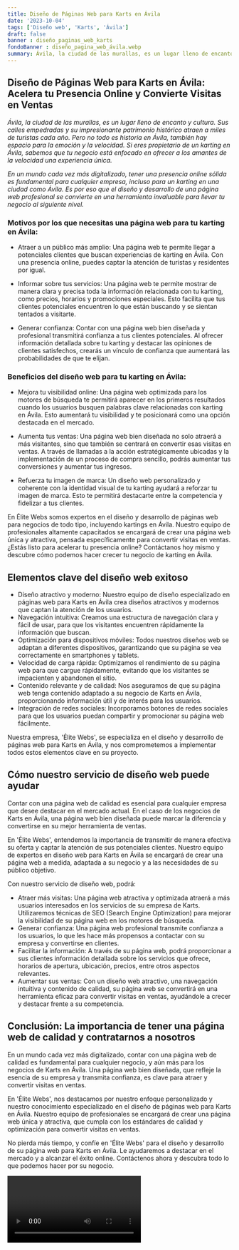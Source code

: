```yaml
---
title: Diseño de Páginas Web para Karts en Ávila
date: '2023-10-04'
tags: ['Diseño web', 'Karts', 'Ávila']
draft: false
banner : diseño_paginas_web_karts
fondoBanner : diseño_pagina_web_ávila.webp
summary: Ávila, la ciudad de las murallas, es un lugar lleno de encanto y cultura. Sus calles empedradas y su impresionante patrimonio histórico atraen a miles de turistas cada año. Pero no todo es historia en Ávila, también hay espacio para la emoción y la velocidad. Si eres propietario de un karting en Ávila, sabemos que tu negocio está enfocado en ofrecer a los amantes de la velocidad una experiencia única.
---
```


## Diseño de Páginas Web para Karts en Ávila: Acelera tu Presencia Online y Convierte Visitas en Ventas

*Ávila, la ciudad de las murallas, es un lugar lleno de encanto y cultura. Sus calles empedradas y su impresionante patrimonio histórico atraen a miles de turistas cada año. Pero no todo es historia en Ávila, también hay espacio para la emoción y la velocidad. Si eres propietario de un karting en Ávila, sabemos que tu negocio está enfocado en ofrecer a los amantes de la velocidad una experiencia única.*

*En un mundo cada vez más digitalizado, tener una presencia online sólida es fundamental para cualquier empresa, incluso para un karting en una ciudad como Ávila. Es por eso que el diseño y desarrollo de una página web profesional se convierte en una herramienta invaluable para llevar tu negocio al siguiente nivel.*

### Motivos por los que necesitas una página web para tu karting en Ávila:

- Atraer a un público más amplio: Una página web te permite llegar a potenciales clientes que buscan experiencias de karting en Ávila. Con una presencia online, puedes captar la atención de turistas y residentes por igual.

- Informar sobre tus servicios: Una página web te permite mostrar de manera clara y precisa toda la información relacionada con tu karting, como precios, horarios y promociones especiales. Esto facilita que tus clientes potenciales encuentren lo que están buscando y se sientan tentados a visitarte.

- Generar confianza: Contar con una página web bien diseñada y profesional transmitirá confianza a tus clientes potenciales. Al ofrecer información detallada sobre tu karting y destacar las opiniones de clientes satisfechos, crearás un vínculo de confianza que aumentará las probabilidades de que te elijan.

### Beneficios del diseño web para tu karting en Ávila:

- Mejora tu visibilidad online: Una página web optimizada para los motores de búsqueda te permitirá aparecer en los primeros resultados cuando los usuarios busquen palabras clave relacionadas con karting en Ávila. Esto aumentará tu visibilidad y te posicionará como una opción destacada en el mercado.

- Aumenta tus ventas: Una página web bien diseñada no solo atraerá a más visitantes, sino que también se centrará en convertir esas visitas en ventas. A través de llamadas a la acción estratégicamente ubicadas y la implementación de un proceso de compra sencillo, podrás aumentar tus conversiones y aumentar tus ingresos.

- Refuerza tu imagen de marca: Un diseño web personalizado y coherente con la identidad visual de tu karting ayudará a reforzar tu imagen de marca. Esto te permitirá destacarte entre la competencia y fidelizar a tus clientes.

En Élite Webs somos expertos en el diseño y desarrollo de páginas web para negocios de todo tipo, incluyendo kartings en Ávila. Nuestro equipo de profesionales altamente capacitados se encargará de crear una página web única y atractiva, pensada específicamente para convertir visitas en ventas. ¿Estás listo para acelerar tu presencia online? Contáctanos hoy mismo y descubre cómo podemos hacer crecer tu negocio de karting en Ávila.

<GifSeo />

<Cta />

## Elementos clave del diseño web exitoso

- Diseño atractivo y moderno: Nuestro equipo de diseño especializado en páginas web para Karts en Ávila crea diseños atractivos y modernos que captan la atención de los usuarios.
- Navegación intuitiva: Creamos una estructura de navegación clara y fácil de usar, para que los visitantes encuentren rápidamente la información que buscan.
- Optimización para dispositivos móviles: Todos nuestros diseños web se adaptan a diferentes dispositivos, garantizando que su página se vea correctamente en smartphones y tablets.
- Velocidad de carga rápida: Optimizamos el rendimiento de su página web para que cargue rápidamente, evitando que los visitantes se impacienten y abandonen el sitio.
- Contenido relevante y de calidad: Nos aseguramos de que su página web tenga contenido adaptado a su negocio de Karts en Ávila, proporcionando información útil y de interés para los usuarios.
- Integración de redes sociales: Incorporamos botones de redes sociales para que los usuarios puedan compartir y promocionar su página web fácilmente.

Nuestra empresa, 'Élite Webs', se especializa en el diseño y desarrollo de páginas web para Karts en Ávila, y nos comprometemos a implementar todos estos elementos clave en su proyecto.

## Cómo nuestro servicio de diseño web puede ayudar

Contar con una página web de calidad es esencial para cualquier empresa que desee destacar en el mercado actual. En el caso de los negocios de Karts en Ávila, una página web bien diseñada puede marcar la diferencia y convertirse en su mejor herramienta de ventas.

En 'Élite Webs', entendemos la importancia de transmitir de manera efectiva su oferta y captar la atención de sus potenciales clientes. Nuestro equipo de expertos en diseño web para Karts en Ávila se encargará de crear una página web a medida, adaptada a su negocio y a las necesidades de su público objetivo.

Con nuestro servicio de diseño web, podrá:

- Atraer más visitas: Una página web atractiva y optimizada atraerá a más usuarios interesados en los servicios de su empresa de Karts. Utilizaremos técnicas de SEO (Search Engine Optimization) para mejorar la visibilidad de su página web en los motores de búsqueda.
- Generar confianza: Una página web profesional transmite confianza a los usuarios, lo que les hace más propensos a contactar con su empresa y convertirse en clientes.
- Facilitar la información: A través de su página web, podrá proporcionar a sus clientes información detallada sobre los servicios que ofrece, horarios de apertura, ubicación, precios, entre otros aspectos relevantes.
- Aumentar sus ventas: Con un diseño web atractivo, una navegación intuitiva y contenido de calidad, su página web se convertirá en una herramienta eficaz para convertir visitas en ventas, ayudándole a crecer y destacar frente a su competencia.

## Conclusión: La importancia de tener una página web de calidad y contratarnos a nosotros

En un mundo cada vez más digitalizado, contar con una página web de calidad es fundamental para cualquier negocio, y aún más para los negocios de Karts en Ávila. Una página web bien diseñada, que refleje la esencia de su empresa y transmita confianza, es clave para atraer y convertir visitas en ventas.

En 'Élite Webs', nos destacamos por nuestro enfoque personalizado y nuestro conocimiento especializado en el diseño de páginas web para Karts en Ávila. Nuestro equipo de profesionales se encargará de crear una página web única y atractiva, que cumpla con los estándares de calidad y optimización para convertir visitas en ventas.

No pierda más tiempo, y confíe en 'Élite Webs' para el diseño y desarrollo de su página web para Karts en Ávila. Le ayudaremos a destacar en el mercado y a alcanzar el éxito online. Contáctenos ahora y descubra todo lo que podemos hacer por su negocio.

<Video />

<CtaBot job='Karts' city='Ávila'/>

<Gmaps query='Ávila+españa+maps' />